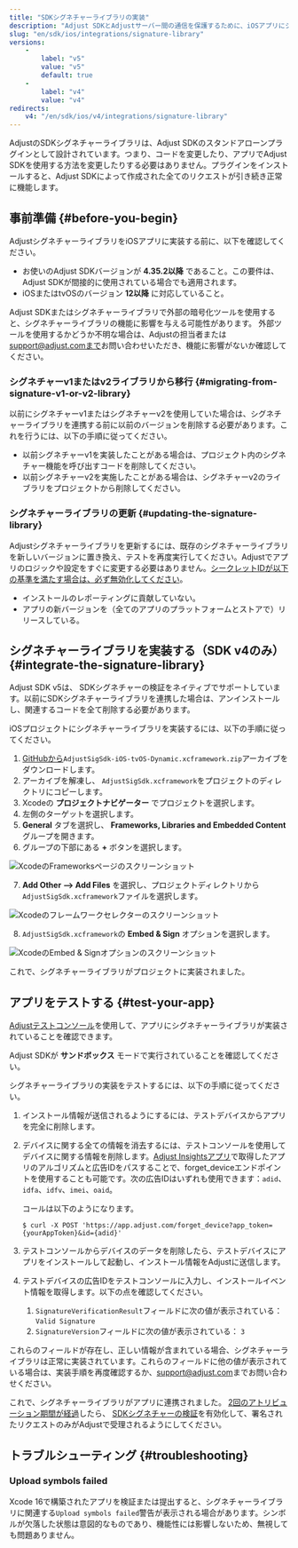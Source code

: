 ```yaml
---
title: "SDKシグネチャーライブラリの実装"
description: "Adjust SDKとAdjustサーバー間の通信を保護するために、iOSアプリにシグネチャーライブラリを追加します。"
slug: "en/sdk/ios/integrations/signature-library"
versions: 
    - 
        label: "v5"
        value: "v5"
        default: true
    - 
        label: "v4"
        value: "v4"
redirects: 
    v4: "/en/sdk/ios/v4/integrations/signature-library"
---
```

AdjustのSDKシグネチャーライブラリは、Adjust SDKのスタンドアローンプラグインとして設計されています。つまり、コードを変更したり、アプリでAdjust SDKを使用する方法を変更したりする必要はありません。プラグインをインストールすると、Adjust SDKによって作成された全てのリクエストが引き続き正常に機能します。

事前準備 \{\#before\-you\-begin\}
----------------------------------

AdjustシグネチャーライブラリをiOSアプリに実装する前に、以下を確認してください。

* お使いのAdjust SDKバージョンが **4\.35\.2以降** であること。この要件は、Adjust SDKが間接的に使用されている場合でも適用されます。
* iOSまたはtvOSのバージョン **12以降** に対応していること。

<callout type="important"> 

Adjust SDKまたはシグネチャーライブラリで外部の暗号化ツールを使用すると、シグネチャーライブラリの機能に影響を与える可能性があります。 外部ツールを使用するかどうか不明な場合は、Adjustの担当者または[support@adjust.comまで](mailto:support@adjust.com)お問い合わせいただき、機能に影響がないか確認してください。
</Callout> 

### シグネチャーv1またはv2ライブラリから移行 \{\#migrating\-from\-signature\-v1\-or\-v2\-library\}

以前にシグネチャーv1またはシグネチャーv2を使用していた場合は、シグネチャーライブラリを連携する前に以前のバージョンを削除する必要があります。これを行うには、以下の手順に従ってください。

* 以前シグネチャーv1を実装したことがある場合は、プロジェクト内のシグネチャー機能を呼び出すコードを削除してください。
* 以前シグネチャーv2を実施したことがある場合は、シグネチャーv2のライブラリをプロジェクトから削除してください。

### シグネチャーライブラリの更新 \{\#updating\-the\-signature\-library\}

Adjustシグネチャーライブラリを更新するには、既存のシグネチャーライブラリを新しいバージョンに置き換え、テストを再度実行してください。Adjustでアプリのロジックや設定をすぐに変更する必要はありません。[シークレットIDが以下の基準を満たす場合は、必ず無効化してください](https://help.adjust.com/en/article/sdk-signature#manage-your-secret-ids)。

* インストールのレポーティングに貢献していない。
* アプリの新バージョンを（全てのアプリのプラットフォームとストアで）リリースしている。

シグネチャーライブラリを実装する（SDK v4のみ） \{\#integrate\-the\-signature\-library\}
-------------------------------------------------------------------------

<callout type="note"> 

Adjust SDK v5は、 SDKシグネチャーの検証をネイティブでサポートしています。以前にSDKシグネチャーライブラリを連携した場合は、アンインストールし、関連するコードを全て削除する必要があります。
</Callout> 

iOSプロジェクトにシグネチャーライブラリを実装するには、以下の手順に従ってください。

1. [GitHubから](https://github.com/adjust/adjust_signature_sdk/releases/latest)`AdjustSigSdk-iOS-tvOS-Dynamic.xcframework.zip`アーカイブをダウンロードします。
2. アーカイブを解凍し、 `AdjustSigSdk.xcframework`をプロジェクトのディレクトリにコピーします。
3. Xcodeの **プロジェクトナビゲーター** でプロジェクトを選択します。
4. 左側のターゲットを選択します。
5. **General** タブを選択し、 **Frameworks, Libraries and Embedded Content** グループを開きます。
6. グループの下部にある **\+** ボタンを選択します。

![XcodeのFrameworksページのスクリーンショット](@images/sig-v3/xcode-frameworks.png)

7. **Add Other \-\-> Add Files** を選択し、プロジェクトディレクトリから`AdjustSigSdk.xcframework`ファイルを選択します。

![Xcodeのフレームワークセレクターのスクリーンショット](@images/sig-v3/xcode-select-framework.png)

8. `AdjustSigSdk.xcframework`の **Embed & Sign** オプションを選択します。

![XcodeのEmbed & Signオプションのスクリーンショット](@images/sig-v3/xcode-embed-sign.png)

これで、シグネチャーライブラリがプロジェクトに実装されました。

アプリをテストする \{\#test\-your\-app\}
------------------------------------

[Adjustテストコンソール](https://help.adjust.com/en/article/testing-console)を使用して、アプリにシグネチャーライブラリが実装されていることを確認できます。
<callout type="important"> 

Adjust SDKが **サンドボックス** モードで実行されていることを確認してください。
</Callout> 

シグネチャーライブラリの実装をテストするには、以下の手順に従ってください。

1. インストール情報が送信されるようにするには、テストデバイスからアプリを完全に削除します。

2. デバイスに関する全ての情報を消去するには、テストコンソールを使用してデバイスに関する情報を削除します。[Adjust Insightsアプリ](https://apps.apple.com/us/app/adjust-insights/id1125517808)で取得したアプリのアルゴリズムと広告IDをパスすることで、forget\_deviceエンドポイントを使用することも可能です。次の広告IDはいずれも使用できます：`adid`、`idfa`、`idfv`、`imei`、`oaid`。

   コールは以下のようになります。

   ```console
   $ curl -X POST 'https://app.adjust.com/forget_device?app_token={yourAppToken}&id={adid}'
   ```

3. テストコンソールからデバイスのデータを削除したら、テストデバイスにアプリをインストールして起動し、インストール情報をAdjustに送信します。

4. テストデバイスの広告IDをテストコンソールに入力し、インストールイベント情報を取得します。以下の点を確認してください。

   1. `SignatureVerificationResult`フィールドに次の値が表示されている： `Valid Signature`
   2. `SignatureVersion`フィールドに次の値が表示されている： `3`

これらのフィールドが存在し、正しい情報が含まれている場合、シグネチャーライブラリは正常に実装されています。これらのフィールドに他の値が表示されている場合は、実装手順を再度確認するか、[support@adjust.com](mailto:support@adjust.com)までお問い合わせください。

これで、シグネチャーライブラリがアプリに連携されました。 [2回のアトリビューション期間が経過](https://help.adjust.com/en/article/attribution-windows)したら、 [SDKシグネチャーの検証](https://help.adjust.com/en/article/sdk-signature#enforce-signature-validation)を有効化して、署名されたリクエストのみがAdjustで受理されるようにしてください。

トラブルシューティング \{\#troubleshooting\}
------------------------------------

### Upload symbols failed

Xcode 16で構築されたアプリを検証または提出すると、シグネチャーライブラリに関連する`Upload symbols failed`警告が表示される場合があります。シンボルが欠落した状態は意図的なものであり、機能性には影響しないため、無視しても問題ありません。

